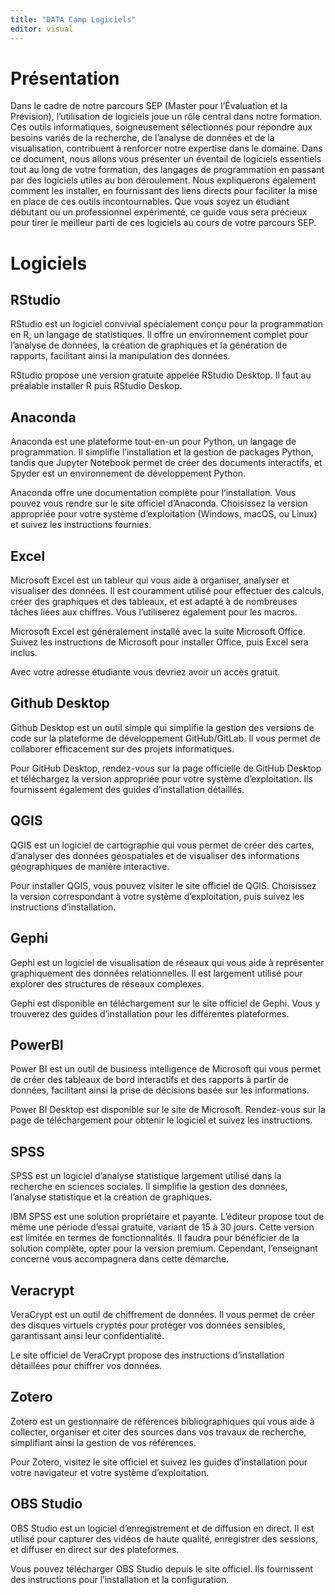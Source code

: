 ```yaml
---
title: "DATA Camp Logiciels"
editor: visual
---
```


# Présentation

Dans le cadre de notre parcours SEP (Master pour l'Évaluation et la Prévision), l'utilisation de logiciels joue un rôle central dans notre formation. Ces outils informatiques, soigneusement sélectionnés pour répondre aux besoins variés de la recherche, de l'analyse de données et de la visualisation, contribuent à renforcer notre expertise dans le domaine. Dans ce document, nous allons vous présenter un éventail de logiciels essentiels tout au long de votre formation, des langages de programmation en passant par des logiciels utiles au bon déroulement. Nous expliquerons également comment les installer, en fournissant des liens directs pour faciliter la mise en place de ces outils incontournables. Que vous soyez un étudiant débutant ou un professionnel expérimenté, ce guide vous sera précieux pour tirer le meilleur parti de ces logiciels au cours de votre parcours SEP.

\newpage

# Logiciels

## RStudio

RStudio est un logiciel convivial spécialement conçu pour la programmation en R, un langage de statistiques. Il offre un environnement complet pour l'analyse de données, la création de graphiques et la génération de rapports, facilitant ainsi la manipulation des données.

RStudio propose une version gratuite appelée RStudio Desktop. Il faut au préalable installer R puis RStudio Deskop.

\centering

\url{https://posit.co/download/rstudio-desktop/}

## Anaconda

Anaconda est une plateforme tout-en-un pour Python, un langage de programmation. Il simplifie l'installation et la gestion de packages Python, tandis que Jupyter Notebook permet de créer des documents interactifs, et Spyder est un environnement de développement Python.

Anaconda offre une documentation complète pour l'installation. Vous pouvez vous rendre sur le site officiel d'Anaconda. Choisissez la version appropriée pour votre système d'exploitation (Windows, macOS, ou Linux) et suivez les instructions fournies.

\centering

\url{https://www.anaconda.com/download}

## Excel

Microsoft Excel est un tableur qui vous aide à organiser, analyser et visualiser des données. Il est couramment utilisé pour effectuer des calculs, créer des graphiques et des tableaux, et est adapté à de nombreuses tâches liées aux chiffres. Vous l'utiliserez également pour les macros.

Microsoft Excel est généralement installé avec la suite Microsoft Office. Suivez les instructions de Microsoft pour installer Office, puis Excel sera inclus.

\centering

\url{https://www.microsoft.com/fr-fr/microsoft-365/excel}

Avec votre adresse étudiante vous devriez avoir un accès gratuit.

## Github Desktop

Github Desktop est un outil simple qui simplifie la gestion des versions de code sur la plateforme de développement GitHub/GitLab. Il vous permet de collaborer efficacement sur des projets informatiques.

Pour GitHub Desktop, rendez-vous sur la page officielle de GitHub Desktop et téléchargez la version appropriée pour votre système d'exploitation. Ils fournissent également des guides d'installation détaillés.

\centering

\url{https://desktop.github.com/}

## QGIS

QGIS est un logiciel de cartographie qui vous permet de créer des cartes, d'analyser des données géospatiales et de visualiser des informations géographiques de manière interactive.

Pour installer QGIS, vous pouvez visiter le site officiel de QGIS. Choisissez la version correspondant à votre système d'exploitation, puis suivez les instructions d'installation.

\centering

\url{https://www.qgis.org/fr/site/}

## Gephi

Gephi est un logiciel de visualisation de réseaux qui vous aide à représenter graphiquement des données relationnelles. Il est largement utilisé pour explorer des structures de réseaux complexes.

Gephi est disponible en téléchargement sur le site officiel de Gephi. Vous y trouverez des guides d'installation pour les différentes plateformes.

\centering

\url{https://gephi.org/}

## PowerBI

Power BI est un outil de business intelligence de Microsoft qui vous permet de créer des tableaux de bord interactifs et des rapports à partir de données, facilitant ainsi la prise de décisions basée sur les informations.

Power BI Desktop est disponible sur le site de Microsoft. Rendez-vous sur la page de téléchargement pour obtenir le logiciel et suivez les instructions.

\centering

\url{https://powerbi.microsoft.com/fr-fr/downloads/}

## SPSS

SPSS est un logiciel d'analyse statistique largement utilisé dans la recherche en sciences sociales. Il simplifie la gestion des données, l'analyse statistique et la création de graphiques.

IBM SPSS est une solution propriétaire et payante. L'éditeur propose tout de même une période d'essai gratuite, variant de 15 à 30 jours. Cette version est limitée en termes de fonctionnalités. Il faudra pour bénéficier de la solution complète, opter pour la version premium. Cependant, l'enseignant concerné vous accompagnera dans cette démarche.

\centering

\url{https://spss.fr.softonic.com/}

## Veracrypt

VeraCrypt est un outil de chiffrement de données. Il vous permet de créer des disques virtuels cryptés pour protéger vos données sensibles, garantissant ainsi leur confidentialité.

Le site officiel de VeraCrypt propose des instructions d'installation détaillées pour chiffrer vos données.

\centering

\url{https://veracrypt.fr/en/Downloads.html}

## Zotero

Zotero est un gestionnaire de références bibliographiques qui vous aide à collecter, organiser et citer des sources dans vos travaux de recherche, simplifiant ainsi la gestion de vos références.

Pour Zotero, visitez le site officiel et suivez les guides d'installation pour votre navigateur et votre système d'exploitation.

\centering

\url{https://www.zotero.org/}

## OBS Studio

OBS Studio est un logiciel d'enregistrement et de diffusion en direct. Il est utilisé pour capturer des vidéos de haute qualité, enregistrer des sessions, et diffuser en direct sur des plateformes.

Vous pouvez télécharger OBS Studio depuis le site officiel. Ils fournissent des instructions pour l'installation et la configuration.

\centering

\url{https://obsproject.com/}
